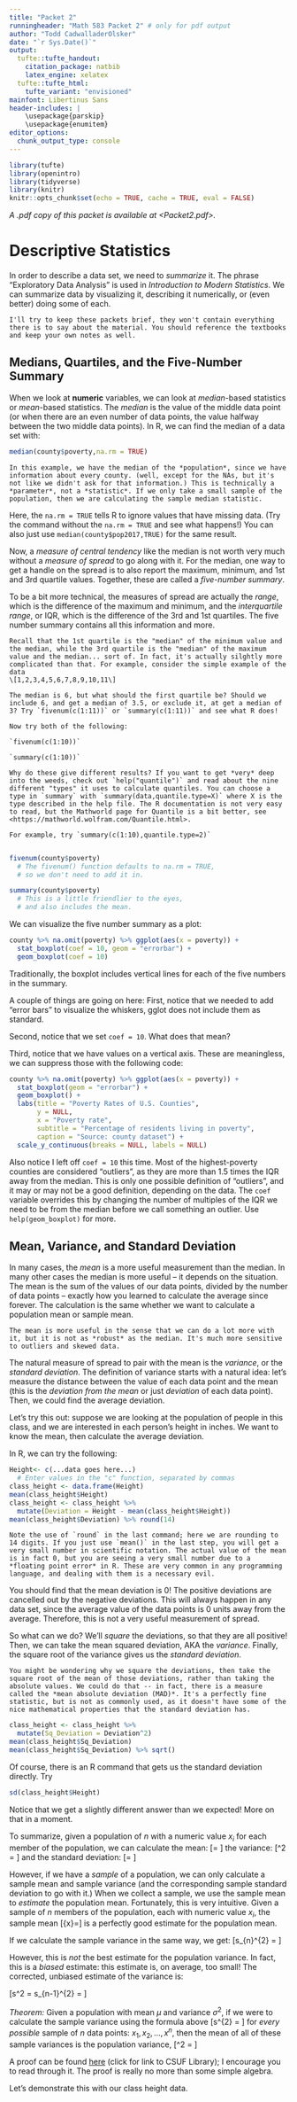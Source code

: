 ```yaml
---
title: "Packet 2"
runningheader: "Math 583 Packet 2" # only for pdf output
author: "Todd CadwalladerOlsker"
date: "`r Sys.Date()`"
output:
  tufte::tufte_handout:
    citation_package: natbib
    latex_engine: xelatex
  tufte::tufte_html:
    tufte_variant: "envisioned"
mainfont: Libertinus Sans
header-includes: |
    \usepackage{parskip}
    \usepackage{enumitem}
editor_options: 
  chunk_output_type: console
---
```


```r
library(tufte)
library(openintro)
library(tidyverse)
library(knitr)
knitr::opts_chunk$set(echo = TRUE, cache = TRUE, eval = FALSE)
```

*A .pdf copy of this packet is available at <Packet2.pdf>.*

# Descriptive Statistics

In order to describe a data set, we need to *summarize* it. The phrase "Exploratory Data Analysis" is used in *Introduction to Modern Statistics*. We can summarize data by visualizing it, describing it numerically, or (even better) doing some of each. 

```marginfigure
I'll try to keep these packets brief, they won't contain everything there is to say about the material. You should reference the textbooks and keep your own notes as well.
```

## Medians, Quartiles, and the Five-Number Summary

When we look at **numeric** variables, we can look at *median*-based statistics or *mean*-based statistics. The *median* is the value of the middle data point (or when there are an even number of data points, the value halfway between the two middle data points). In R, we can find the median of a data set with:

```r
median(county$poverty,na.rm = TRUE)
```

```marginfigure
In this example, we have the median of the *population*, since we have information about every county. (well, except for the NAs, but it's not like we didn't ask for that information.) This is technically a *parameter*, not a *statistic*. If we only take a small sample of the population, then we are calculating the sample median statistic.
```

Here, the `na.rm = TRUE` tells R to ignore values that have missing data. (Try the command without the `na.rm = TRUE` and see what happens!) You can also just use `median(county$pop2017,TRUE)` for the same result.

Now, a *measure of central tendency* like the median is not worth very much without a *measure of spread* to go along with it. For the median, one way to get a handle on the spread is to also report the maximum, minimum, and 1st and 3rd quartile values. Together, these are called a *five-number summary*. 

To be a bit more technical, the measures of spread are actually the *range*, which is the difference of the maximum and minimum, and the *interquartile range*, or IQR, which is the difference of the 3rd and 1st quartiles. The five number summary contains all this information and more.

```marginfigure
Recall that the 1st quartile is the "median" of the minimum value and the median, while the 3rd quartile is the "median" of the maximum value and the median... sort of. In fact, it's actually silghtly more complicated than that. For example, consider the simple example of the data
\[1,2,3,4,5,6,7,8,9,10,11\]

The median is 6, but what should the first quartile be? Should we include 6, and get a median of 3.5, or exclude it, at get a median of 3? Try `fivenum(c(1:11))` or `summary(c(1:11))` and see what R does!

Now try both of the following:

`fivenum(c(1:10))`

`summary(c(1:10))`

Why do these give different results? If you want to get *very* deep into the weeds, check out `help("quantile")` and read about the nine different "types" it uses to calculate quantiles. You can choose a type in `summary` with `summary(data,quantile.type=X)` where X is the type described in the help file. The R documentation is not very easy to read, but the Mathworld page for Quantile is a bit better, see <https://mathworld.wolfram.com/Quantile.html>. 

For example, try `summary(c(1:10),quantile.type=2)`


```

```r
fivenum(county$poverty) 
  # The fivenum() function defaults to na.rm = TRUE,
  # so we don't need to add it in.

summary(county$poverty) 
  # This is a little friendlier to the eyes, 
  # and also includes the mean.
```

We can visualize the five number summary as a plot:

```r
county %>% na.omit(poverty) %>% ggplot(aes(x = poverty)) +
  stat_boxplot(coef = 10, geom = "errorbar") + 
  geom_boxplot(coef = 10)
```

Traditionally, the boxplot includes vertical lines for each of the five numbers in the summary.

A couple of things are going on here: First, notice that we needed to add "error bars" to visualize the whiskers, gglot does not include them as standard. 

Second, notice that we set `coef = 10`. What does that mean? 

Third, notice that we have values on a vertical axis. These are meaningless, we can suppress those with the following code: 

```r
county %>% na.omit(poverty) %>% ggplot(aes(x = poverty)) +
  stat_boxplot(geom = "errorbar") + 
  geom_boxplot() +
  labs(title = "Poverty Rates of U.S. Counties",
       y = NULL, 
       x = "Poverty rate",
       subtitle = "Percentage of residents living in poverty",
       caption = "Source: county dataset") +
  scale_y_continuous(breaks = NULL, labels = NULL)
```

Also notice I left off `coef = 10` this time. Most of the highest-poverty counties are considered "outliers", as they are more than 1.5 times the IQR away from the median. This is only one possible definition of "outliers", and it may or may not be a good definition, depending on the data. The `coef` variable overrides this by changing the number of multiples of the IQR we need to be from the median before we call something an outlier. Use `help(geom_boxplot)` for more.


## Mean, Variance, and Standard Deviation

In many cases, the *mean* is a more useful measurement than the median. In many other cases the median is more useful -- it depends on the situation. The mean is the sum of the values of our data points, divided by the number of data points -- exactly how you learned to calculate the average since forever. The calculation is the same whether we want to calculate a population mean or sample mean.

```marginfigure
The mean is more useful in the sense that we can do a lot more with it, but it is not as *robust* as the median. It's much more sensitive to outliers and skewed data.
```

The natural measure of spread to pair with the mean is the *variance*, or the *standard deviation*. The definition of variance starts with a natural idea: let's measure the distance between the value of each data point and the mean (this is the *deviation from the mean* or just *deviation* of each data point). Then, we could find the average deviation. 

Let's try this out: suppose we are looking at the population of people in this class, and we are interested in each person's height in inches. We want to know the mean, then calculate the average deviation. 

In R, we can try the following:

```r
Height<- c(...data goes here...)
  # Enter values in the "c" function, separated by commas
class_height <- data.frame(Height) 
mean(class_height$Height)
class_height <- class_height %>% 
  mutate(Deviation = Height - mean(class_height$Height))
mean(class_height$Deviation) %>% round(14)
```

```marginfigure
Note the use of `round` in the last command; here we are rounding to 14 digits. If you just use `mean()` in the last step, you will get a very small number in scientific notation. The actual value of the mean is in fact 0, but you are seeing a very small number due to a *floating point error* in R. These are very common in any programming language, and dealing with them is a necessary evil.
```

You should find that the mean deviation is 0! The positive deviations are cancelled out by the negative deviations. This will always happen in any data set, since the average value of the data points is 0 units away from the average. Therefore, this is not a very useful measurement of spread. 

So what can we do? We'll *square* the deviations, so that they are all positive! Then, we can take the mean squared deviation, AKA the *variance*. Finally, the square root of the variance gives us the *standard deviation*.

```marginfigure
You might be wondering why we square the deviations, then take the square root of the mean of those deviations, rather than taking the absolute values. We could do that -- in fact, there is a measure called the *mean absolute deviation (MAD)*. It's a perfectly fine statistic, but is not as commonly used, as it doesn't have some of the nice mathematical properties that the standard deviation has.
```

```r
class_height <- class_height %>% 
  mutate(Sq_Deviation = Deviation^2)
mean(class_height$Sq_Deviation) 
mean(class_height$Sq_Deviation) %>% sqrt()
```

Of course, there is an R command that gets us the standard deviation directly. Try

```r
sd(class_height$Height)
```

Notice that we get a slightly different answer than we expected! More on that in a moment.

To summarize, given a population of $n$ with a numeric value $x_i$ for each member of the population, we can calculate the mean: 
\[\mu = \frac{\sum_{i=1}^{n} x_i}{n}\]
the variance:
\[\sigma^2 = \frac{\sum_{i=1}^{n} (x_i-\mu)^2}{n}\]
and the standard deviation:
\[\sigma = \sqrt{\frac{\sum_{i=1}^{n} (x_i-\mu)^2}{n}}\]

However, if we have a *sample* of a population, we can only calculate a sample mean and sample variance (and the corresponding sample standard deviation to go with it.) When we collect a sample, we use the sample mean to *estimate* the population mean. Fortunately, this is very intuitive. Given a sample of $n$ members of the population, each with numeric value $x_i$, the sample mean 
\[\bar{x}=\frac{\sum_{i=1}^{n} x_i}{n}\]
is a perfectly good estimate for the population mean. 

If we calculate the sample variance in the same way, we get:
\[s_{n}^{2} = \frac{\sum_{i=1}^{n} (x_i-\bar{x})^2}{n}\]

However, this is *not* the best estimate for the population variance. In fact, this is a *biased* estimate: this estimate is, on average, too small! The corrected, unbiased estimate of the variance is: 

\[s^2 = s_{n-1}^{2} = \frac{\sum_{i=1}^{n} (x_i-\bar{x})^2}{n-1}\]

*Theorem:* Given a population with mean $\mu$ and variance $\sigma^2$, if we were to calculate the sample variance using the formula above
\[s^{2} = \frac{\sum_{i=1}^{n} (x_i-\bar{x})^2}{n-1}\] for *every possible* sample of $n$ data points: $x_1, x_2, \ldots, x^n$, then the mean of all of these sample variances is the population variance,
\[\sigma^2 = \frac{\sum_{i=1}^{n} (x_i-\mu)^2}{n}\]

A proof can be found  [here](https://csu-fullerton.primo.exlibrisgroup.com/permalink/01CALS_FUL/oglang/cdi_crossref_primary_10_2307_3026853) (click for link to CSUF Library); I encourage you to read through it. The proof is really no more than some simple algebra. 

Let's demonstrate this with our class height data. 


